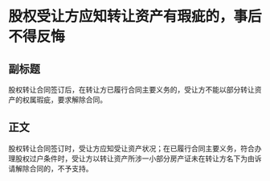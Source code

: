 # 股权受让方应知转让资产有瑕疵的，事后不得反悔
## 副标题
股权转让合同签订后，在转让方已履行合同主要义务的，受让方不能以部分转让资产的权属瑕疵，要求解除合同。
## 正文
股权转让合同签订时，受让方应知受让资产状况；在已履行合同主要义务，符合办理股权过户条件时，受让方以转让资产所涉一小部分房产证未在转让方名下为由诉请解除合同的，不予支持。